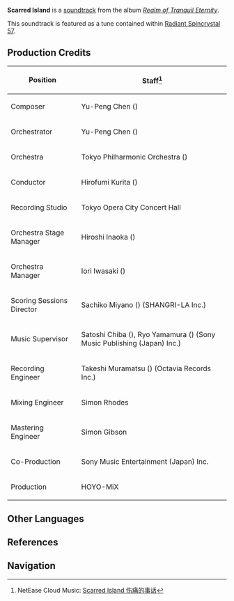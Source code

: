 {{Soundtrack Infobox
|title          =
|image          = Realm of Tranquil Eternity.png
|album          = Realm of Tranquil Eternity
|disc           = 2
|number         = 37
|featured       =
|featured2      =
|featured3      =
|featured_disc  =
|featured_disc2 =
|featured_disc3 =
|youtube_id     = 9xtAKakzZDs
|youtube_time   = 715
|spotify_id     = 6nMJsu6c7aeu5sBfaVr0v1
|played_in      = Higi Village
|during         = [[Higi Village]] (formerly), dialogue scenes in ''[[Inversion of Genesis]]''
|domain         =
|previous       = Samurai's Sorrow
|next           = Silent Testimony
}}
'''Scarred Island''' is a [[soundtrack]] from the album ''[[Realm of Tranquil Eternity]]''.

This soundtrack is featured as a tune contained within [[Radiant Spincrystal 57]].

==Production Credits==
{| class="wikitable" style="text-align:left; height:0.5em"
! Position
! Staff<ref>NetEase Cloud Music: [https://music.163.com/#/song?id=1879108715 Scarred Island 伤痛的事话]</ref>
|-
! Composer
| Yu-Peng Chen ({{zh|陈致逸}})
|-
! Orchestrator
| Yu-Peng Chen ({{zh|陈致逸}})
|-
! Orchestra
| Tokyo Philharmonic Orchestra ({{ja|東京フィルハーモニー交響楽団}})
|-
! Conductor
| Hirofumi Kurita ({{ja|栗田 博文}})
|-
! Recording Studio
| Tokyo Opera City Concert Hall
|-
! Orchestra Stage Manager
| Hiroshi Inaoka ({{ja|稲岡 宏司}})
|-
! Orchestra Manager
| Iori Iwasaki ({{ja|岩崎 井織}})
|-
! Scoring Sessions Director
| Sachiko Miyano ({{ja|宮野 幸子}}) (SHANGRI-LA Inc.)
|-
! Music Supervisor
| Satoshi Chiba ({{ja|千葉 智史}}), Ryo Yamamura ({{ja|山村 涼}}) (Sony Music Publishing (Japan) Inc.)
|-
! Recording Engineer
| Takeshi Muramatsu ({{ja|村松 健}}) (Octavia Records Inc.)
|-
! Mixing Engineer
| Simon Rhodes
|-
! Mastering Engineer
| Simon Gibson
|-
! Co-Production
| Sony Music Entertainment (Japan) Inc.
|-
! Production
| HOYO-MiX
|}

==Other Languages==
{{Other Languages
|en      = Scarred Island
|zhs     = 伤痛的事话
|zhs_rm  = Shāngtòng de Shìhuà
|zht     = 傷痛的事話
|zht_rm  = Shāngtòng de Shìhuà
|zh_tl   = 
|ja      = 傷痛みの物語
|ja_rm   = Kizu Itami no Monogatari
|ja_tl   = 
|ko      = Scarred Island<ref name="RS">{{Ref/Item|Radiant Spincrystal 57|note=Korean, Spanish, French, Russian, Thai, Vietnamese, German, Indonesian, Portuguese, Turkish}}</ref>
|es      = Scarred Island<ref name="RS" />
|fr      = Scarred Island<ref name="RS" />
|ru      = Scarred Island<ref name="RS" />
|th      = Scarred Island<ref name="RS" />
|vi      = Câu Chuyện Đau Thương<ref name="RS" />
|de      = Scarred Island<ref name="RS" />
|id      = Scarred Island<ref name="RS" />
|pt      = Scarred Island<ref name="RS" />
|tr      = Scarred Island<ref name="RS" />
|it      = 
}}

==References==
{{Reflist}}

==Navigation==
{{Soundtrack Navbox|Realm of Tranquil Eternity}}